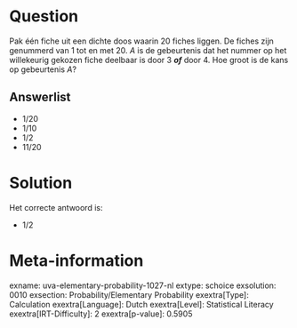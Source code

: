 Question
========

Pak één fiche uit een dichte doos waarin 20 fiches liggen. De fiches
zijn genummerd van 1 tot en met 20. *A* is de gebeurtenis dat het nummer
op het willekeurig gekozen fiche deelbaar is door 3 ***of*** door 4. Hoe
groot is de kans op gebeurtenis *A*?


Answerlist
----------

* 1/20
* 1/10
* 1/2
* 11/20

Solution
========

Het correcte antwoord is: 

* 1/2

Meta-information
================
exname: uva-elementary-probability-1027-nl
extype: schoice
exsolution: 0010
exsection: Probability/Elementary Probability
exextra[Type]: Calculation
exextra[Language]: Dutch
exextra[Level]: Statistical Literacy
exextra[IRT-Difficulty]: 2
exextra[p-value]: 0.5905
